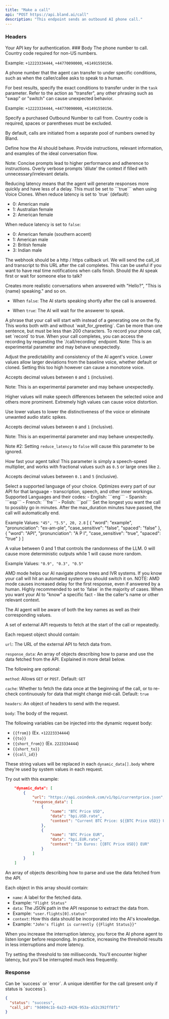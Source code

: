 ```yaml
---
title: "Make a call"
api: "POST https://api.bland.ai/call"
description: "This endpoint sends an outbound AI phone call."
---
```


### Headers

<ParamField header="authorization" type="string" required>
  Your API key for authentication.
</ParamField>
### Body

<ParamField body="phone_number" type="string" required>
  The phone number to call. Country code required for non-US numbers.

Example: `+12223334444`, `+44770090000`, `+61491550156`.

</ParamField>

<ParamField body="transfer_phone_number" type="string">
  A phone number that the agent can transfer to under specific conditions, such as when the caller/callee asks to speak to a human.

For best results, specify the exact conditions to transfer under in the `task` parameter. Refer to the action as "transfer", any other phrasing such as "swap" or "switch" can cause unexpected behavior.

Example: `+12223334444`, `+44770090000`, `+61491550156`.

</ParamField>

<ParamField body="from" type="string">
  Specify a purchased Outbound Number to call from. Country code is required, spaces or parentheses must be excluded.

By default, calls are initiated from a separate pool of numbers owned by Bland.

</ParamField>

<ParamField body="task" type="string" required>
  Define how the AI should behave. Provide instructions, relevant information, and examples of the ideal conversation flow.

Note: Concise prompts lead to higher performance and adherence to instructions. Overly verbose prompts 'dilute' the context if filled with unnecessary/irrelevant details.

</ParamField>

<ParamField body="reduce_latency" type="boolean" default="true">
  Reducing latency means that the agent will generate responses more quickly and have less of a delay. This must be set
  to ```true``` when using Voice Clones.
</ParamField>

<ParamField body="voice_id" type="number" default="0">
  When reduce latency is set to `true` (default):

- 0: American male
- 1: Australian female
- 2: American female

When reduce latency is set to `false`:

- 0: American female (southern accent)
- 1: American male
- 2: British female
- 3: Indian male
  </ParamField>

<ParamField body="webhook" type="string">
  The webhook should be a http / https callback url. We will send the call_id and transcript to this URL after the call
  completes. This can be useful if you want to have real time notifications when calls finish.
</ParamField>

<ParamField body="wait_for_greeting" type="boolean" default="false">
  Should the AI speak first or wait for someone else to talk?
  
  Creates more realistic conversations when answered with "Hello?", "This is \{name\} speaking." and so on.
  
  - When ```false```: The AI starts speaking shortly after the call is answered. 
  
  - When ```true```: The AI will wait for the answerer to speak.
</ParamField>

<ParamField body="first_sentence" type="string">
  A phrase that your call will start with instead of a generating one on the fly. This works both with and without
  `wait_for_greeting`. Can be more than one sentence, but must be less than 200 characters.
</ParamField>

<ParamField body="record" type="boolean" default="false">
  To record your phone call, set `record` to true. When your call completes, you can access the recording by requesting
  the `/call/recording` endpoint.
</ParamField>

<ResponseField name="voice_settings" type="Voice Settings Object">
  <Expandable title="properties">
  <ParamField body="stability" default="0.8" type="float">
  Note: This is an experimental parameter and may behave unexpectedly.

Adjust the predictability and consistency of the AI agent's voice. Lower values allow larger deviations from the baseline voice, whether default or cloned. Setting this too high however can cause a monotone voice.

Accepts decimal values between `0` and `1` (inclusive).

</ParamField>
<ParamField body="similarity" default="0.6" type="float">
  Note: This is an experimental parameter and may behave unexpectedly.

Higher values will make speech differences between the selected voice and others more prominent. Extremely high values can cause voice distortion.

Use lower values to lower the distinctiveness of the voice or eliminate unwanted audio static spikes.

Accepts decimal values between `0` and `1` (inclusive).

</ParamField>

<ParamField body="speed" default="0.85" type="float">
  Note: This is an experimental parameter and may behave unexpectedly.
  
  Note #2: Setting `reduce_latency` to `false` will cause this parameter to be ignored.

How fast your agent talks! This parameter is simply a speech-speed multiplier, and works with fractional values such as `0.5` or large ones like `2`.

Accepts decimal values between `0.1` and `5` (inclusive).

</ParamField>

  </Expandable>
</ResponseField>

<ParamField body="language" type="string" default="eng">
  Select a supported language of your choice. Optimizes every part of our API for that language - transcription, speech,
  and other inner workings. Supported Languages and their codes: - English: ```eng``` - Spanish: ```esp``` - French:
  ```fre``` - Polish: ```pol```
</ParamField>

<ParamField body="max_duration" type="float or string" default="30">
  Set the longest you want the call to possibly go in minutes. After the max_duration minutes have passed, the call will automatically end.
  
  Example Values: ```"45", "5.5", 20, 2.8```
</ParamField>
<ParamField name="pronunciation_guide" type="array" description="An array of objects where each object specifies a word and its pronunciation. Additional attributes can be added as needed.">
  <Example>
    [
      {
        "word": "example",
        "pronunciation": "ex-am-ple",
        "case_sensitive": "false",
        "spaced": "false"
      },
      {
        "word": "API",
        "pronunciation": "A P I",
        "case_sensitive": "true",
        "spaced": "true"
      }
    ]
  </Example>
  <Param name="word" type="string" description="The word to be pronounced." required="true"/>
  <Param name="pronunciation" type="string" description="The pronunciation of the word." required="true"/>
  <Param name="case_sensitive" type="boolean" description="Specifies if the word matching should be case sensitive. Default is false." required="false"/>
  <Param name="spaced" type="boolean" description="Indicates whether the word should be matched as a standalone word. Default is false." required="false"/>
</ParamField>
<ParamField body="temperature" type="float" default="0.7">
  A value between 0 and 1 that controls the randomness of the LLM. 0 will cause more deterministic outputs while 1 will cause more random.
  
  Example Values: ```"0.9", "0.3", "0.5"```
</ParamField>

<ParamField body="amd" type="boolean" default="false">
  AMD mode helps our AI navigate phone trees and IVR systems. If you know your call will hit an automated system you
  should switch it on. NOTE: AMD mode causes increased delay for the first response, even if answered by a human. Highly
  recommended to set to `false` in the majority of cases.
</ParamField>

<ParamField body="request_data" type="object">
  When you want your AI to "know" a specific fact - like the caller's
  name or other relevant context.

The AI agent will be aware of both the key names as well as their corresponding values.

</ParamField>

<ParamField body="dynamic_data" type="array">
 <Expandable title="properties">
  A set of external API requests to fetch at the start of the call or repeatedly.

Each request object should contain:

`url`: The URL of the external API to fetch data from.

`response_data`: An array of objects describing how to parse and use the data fetched from the API. Explained in more detail below.

The following are optional:

`method`: Allows `GET` or `POST`. Default: `GET`

`cache`: Whether to fetch the data once at the beginning of the call, or to re-check continuously for data that might change mid-call. Default: `true`

`headers`: An object of headers to send with the request.

`body`: The body of the request.

The following variables can be injected into the dynamic request body:

- `{{from}}` (Ex. `+12223334444`)
- `{{to}}`
- `{{short_from}}` (Ex. `2223334444`)
- `{{short_to}}`
- `{{call_id}}`

These string values will be replaced in each `dynamic_data[].body` where they're used by system values in each request.

Try out with this example:

```json
    "dynamic_data": [
        {
            "url": "https://api.coindesk.com/v1/bpi/currentprice.json",
            "response_data": [
                {
                    "name": "BTC Price USD",
                    "data": "bpi.USD.rate",
                    "context": "Current BTC Price: ${{BTC Price USD}} USD"
                },
                {
                    "name": "BTC Price EUR",
                    "data": "bpi.EUR.rate",
                    "context": "In Euros: {{BTC Price USD}} EUR"
                }
            ]
        }
    ]
```

<ParamField body="dynamic_data[i].response_data" type="array">
An array of objects describing how to parse and use the data fetched from the API.

Each object in this array should contain:

- `name`: A label for the fetched data.
- Example: `"Flight Status"`
- `data`: The JSON path in the API response to extract the data from.
- Example: `"user.flights[0].status"`
- `context`: How this data should be incorporated into the AI's knowledge.
- Example: `"John's flight is currently {{Flight Status}}"`
    </ParamField>
   </Expandable>
</ParamField>

<ParamField body="interruption_threshold" type="integer" default={50}>
  When you increase the interruption latency, you force the AI phone agent to listen longer before responding. In practice, increasing the threshold results in less interruptions and more latency.

Try setting the threshold to `500` milliseconds. You'll encounter higher latency, but you'll be interrupted much less frequently.

</ParamField>

### Response

<ResponseField name="status" type="string">
  Can be `success` or `error`.
</ResponseField>

<ResponseField name="call_id" type="string">
  A unique identifier for the call (present only if status is `success`).
</ResponseField>

<ResponseExample>

```json Response
{
  "status": "success",
  "call_id": "9d404c1b-6a23-4426-953a-a52c392ff8f1"
}
```

</ResponseExample>

